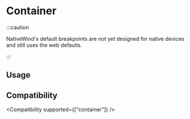 
# Container

:::caution

NativeWind's default breakpoints are not yet designed for native devices and still uses the web defaults.

:::

## Usage

<Usage />

## Compatibility

<Compatibility supported={["container"]} />
